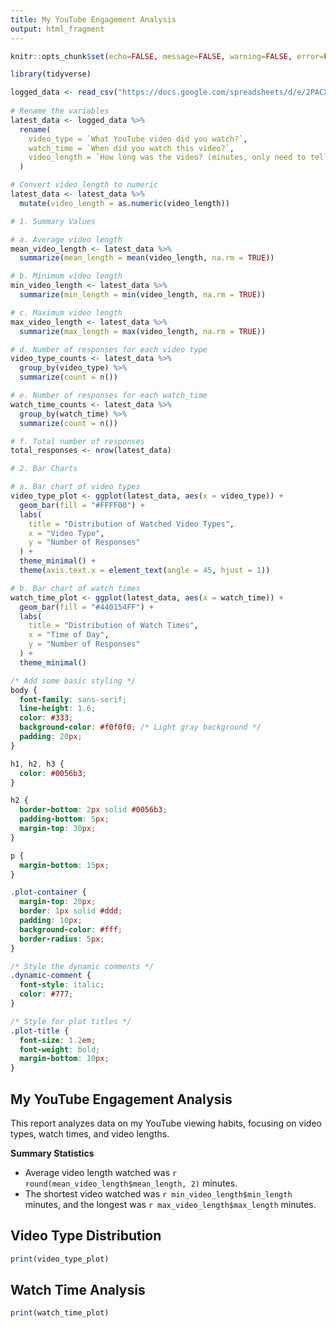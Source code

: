 ```yaml
---
title: My YouTube Engagement Analysis
output: html_fragment
---
```


```r
knitr::opts_chunk$set(echo=FALSE, message=FALSE, warning=FALSE, error=FALSE)

library(tidyverse)

logged_data <- read_csv("https://docs.google.com/spreadsheets/d/e/2PACX-1vTFPhlseVC8C_DG8O5FgIeq88eSG7cXLjYchqI7YV-ffjgfFILLzxtDMA1L7Wz79MURXMizGgdwjVM4/pub?gid=1282172722&single=true&output=csv")
 
# Rename the variables
latest_data <- logged_data %>%
  rename(
    video_type = `What YouTube video did you watch?`,
    watch_time = `When did you watch this video?`,
    video_length = `How long was the video? (minutes, only need to tell us the number`
  )

# Convert video_length to numeric
latest_data <- latest_data %>%
  mutate(video_length = as.numeric(video_length))

# 1. Summary Values

# a. Average video length
mean_video_length <- latest_data %>%
  summarize(mean_length = mean(video_length, na.rm = TRUE))

# b. Minimum video length
min_video_length <- latest_data %>%
  summarize(min_length = min(video_length, na.rm = TRUE))

# c. Maximum video length
max_video_length <- latest_data %>%
  summarize(max_length = max(video_length, na.rm = TRUE))

# d. Number of responses for each video type
video_type_counts <- latest_data %>%
  group_by(video_type) %>%
  summarize(count = n())

# e. Number of responses for each watch_time
watch_time_counts <- latest_data %>%
  group_by(watch_time) %>%
  summarize(count = n())

# f. Total number of responses
total_responses <- nrow(latest_data)

# 2. Bar Charts

# a. Bar chart of video types
video_type_plot <- ggplot(latest_data, aes(x = video_type)) +
  geom_bar(fill = "#FFFF00") +
  labs(
    title = "Distribution of Watched Video Types",
    x = "Video Type",
    y = "Number of Responses"
  ) +
  theme_minimal() +
  theme(axis.text.x = element_text(angle = 45, hjust = 1))

# b. Bar chart of watch times
watch_time_plot <- ggplot(latest_data, aes(x = watch_time)) +
  geom_bar(fill = "#440154FF") +
  labs(
    title = "Distribution of Watch Times",
    x = "Time of Day",
    y = "Number of Responses"
  ) +
  theme_minimal()


```

```css
/* Add some basic styling */
body {
  font-family: sans-serif;
  line-height: 1.6;
  color: #333;
  background-color: #f0f0f0; /* Light gray background */
  padding: 20px;
}

h1, h2, h3 {
  color: #0056b3;
}

h2 {
  border-bottom: 2px solid #0056b3;
  padding-bottom: 5px;
  margin-top: 30px;
}

p {
  margin-bottom: 15px;
}

.plot-container {
  margin-top: 20px;
  border: 1px solid #ddd;
  padding: 10px;
  background-color: #fff;
  border-radius: 5px;
}

/* Style the dynamic comments */
.dynamic-comment {
  font-style: italic;
  color: #777;
}

/* Style for plot titles */
.plot-title {
  font-size: 1.2em;
  font-weight: bold;
  margin-bottom: 10px;
}
```


## My YouTube Engagement Analysis

This report analyzes data on my YouTube viewing habits, focusing on video types, watch times, and video lengths.

**Summary Statistics**

*   Average video length watched was `r round(mean_video_length$mean_length, 2)` minutes.
*   The shortest video watched was `r min_video_length$min_length` minutes, and the longest was `r max_video_length$max_length` minutes.

## Video Type Distribution


```r
print(video_type_plot)

```



## Watch Time Analysis

```r
print(watch_time_plot)

```


